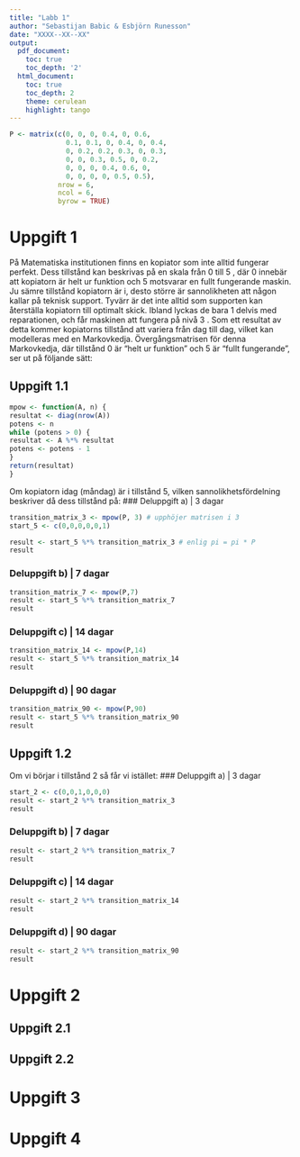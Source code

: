 ```yaml
---
title: "Labb 1"
author: "Sebastijan Babic & Esbjörn Runesson"
date: "XXXX--XX--XX"
output:
  pdf_document:
    toc: true
    toc_depth: '2'
  html_document:
    toc: true
    toc_depth: 2
    theme: cerulean
    highlight: tango
---
```




```r
P <- matrix(c(0, 0, 0, 0.4, 0, 0.6,
              0.1, 0.1, 0, 0.4, 0, 0.4,
              0, 0.2, 0.2, 0.3, 0, 0.3,
              0, 0, 0.3, 0.5, 0, 0.2,
              0, 0, 0, 0.4, 0.6, 0,
              0, 0, 0, 0, 0.5, 0.5),
            nrow = 6,
            ncol = 6,
            byrow = TRUE)
```

# Uppgift 1
På Matematiska institutionen finns en kopiator som inte alltid fungerar perfekt. Dess tillstånd kan beskrivas på en skala från 0 till 5 , där 0 innebär att kopiatorn är helt ur funktion och 5 motsvarar en fullt fungerande maskin. Ju sämre tillstånd kopiatorn är i, desto större är sannolikheten att någon kallar på teknisk support. Tyvärr är det inte alltid som supporten kan återställa kopiatorn till optimalt skick. Ibland lyckas de bara 1
delvis med reparationen, och får maskinen att fungera på nivå 3 . Som ett resultat av detta kommer kopiatorns
tillstånd att variera från dag till dag, vilket kan modelleras med en Markovkedja. Övergångsmatrisen för
denna Markovkedja, där tillstånd 0 är "helt ur funktion" och 5 är "fullt fungerande", ser ut på följande sätt:

## Uppgift 1.1


```r
mpow <- function(A, n) {
resultat <- diag(nrow(A))
potens <- n
while (potens > 0) {
resultat <- A %*% resultat
potens <- potens - 1
}
return(resultat)
}
```

Om kopiatorn idag (måndag) är i tillstånd 5, vilken sannolikhetsfördelning beskriver då dess tillstånd på:
### Deluppgift a) | 3 dagar

```r
transition_matrix_3 <- mpow(P, 3) # upphöjer matrisen i 3
start_5 <- c(0,0,0,0,0,1)

result <- start_5 %*% transition_matrix_3 # enlig pi = pi * P
result
```


### Deluppgift b) | 7 dagar

```r
transition_matrix_7 <- mpow(P,7)
result <- start_5 %*% transition_matrix_7
result
```


### Deluppgift c) | 14 dagar

```r
transition_matrix_14 <- mpow(P,14)
result <- start_5 %*% transition_matrix_14
result
```

### Deluppgift d) | 90 dagar
    
```r
transition_matrix_90 <- mpow(P,90)
result <- start_5 %*% transition_matrix_90
result
```

    
    
## Uppgift 1.2
Om vi börjar i tillstånd 2 så får vi istället:
### Deluppgift a) | 3 dagar
```r
start_2 <- c(0,0,1,0,0,0)
result <- start_2 %*% transition_matrix_3
result
```



### Deluppgift b) | 7 dagar

```r
result <- start_2 %*% transition_matrix_7
result
```


### Deluppgift c) | 14 dagar
```r
result <- start_2 %*% transition_matrix_14
result
```



### Deluppgift d) | 90 dagar
```r
result <- start_2 %*% transition_matrix_90
result
```




# Uppgift 2
## Uppgift 2.1

## Uppgift 2.2



# Uppgift 3



# Uppgift 4



